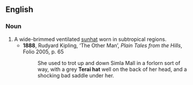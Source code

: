 ==English==
===Noun===
{{en-noun|sg=[[terai]] [[hat]]}}

# A wide-brimmed ventilated [[sunhat]] worn in subtropical regions.
#*'''1888''', Rudyard Kipling, ‘The Other Man’, ''Plain Tales from the Hills'', Folio 2005, p. 65
#*:She used to trot up and down Simla Mall in a forlorn sort of way, with a grey '''Terai hat''' well on the back of her head, and a shocking bad saddle under her.